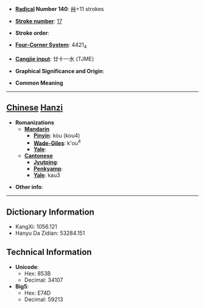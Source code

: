 * '''[[Wiktionary:Chinese radical index| Radical]] Number 140''': [[Wiktionary:Chinese radical index 艸|艸]]+11 strokes

* '''[[Wiktionary:Chinese total strokes index|Stroke number]]''': [[Wiktionary:Chinese total strokes index 17|17]]

* '''Stroke order''': 

* '''[[Wiktionary:Chinese four corner index|Four-Corner System]]''': 4421<sub>4</sub>

* '''[[Wiktionary:Chinese Cangjie index|Cangjie input]]''': 廿十一水 (TJME)

* '''Graphical Significance and Origin''': 

* '''Common Meaning'''

----

== [[Chinese]] [[Hanzi]] ==

* '''Romanizations'''
** '''[[Mandarin]]'''
*** '''[[Pinyin]]''': kòu (kou4)
*** '''[[Wade-Giles]]''': k'ou<sup>4</sup>
*** '''[[Yale]]''': 
** '''[[Cantonese]]'''
*** '''[[Jyutping]]''':
*** '''[[Penkyamp]]''': 
*** '''[[Yale]]''': kau3

* '''Other info''': 

----

== Dictionary Information ==

* KangXi: 1056.121
* Hanyu Da Zidian: 53284.151

== Technical Information ==

* '''Unicode''':
** Hex: 853B
** Decimal: 34107
* '''Big5''':
** Hex: E74D
** Decimal: 59213